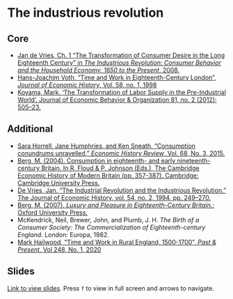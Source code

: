 # The industrious revolution

## Core

+ [Jan de Vries, Ch. 1 "The Transformation of Consumer Desire in the Long Eighteenth Century" in *The Industrious Revolution: Consumer Behavior and the Household Economy, 1650 to the Present*, 2008.](https://ebookcentral.proquest.com/lib/kcl/reader.action?docID=347224&ppg=15)
+ [Hans-Joachim Voth, "Time and Work in Eighteenth-Century London", *Journal of Economic History*, Vol. 58, no. 1, 1998](https://www.cambridge.org/core/product/identifier/S0022050700019872/type/journal_article)
+ [Koyama, Mark. ‘The Transformation of Labor Supply in the Pre-Industrial World’. Journal of Economic Behavior & Organization 81, no. 2 (2012): 505–23.](https://doi.org/10.1016/j.jebo.2011.07.015)

## Additional

+ [Sara Horrell, Jane Humphries, and Ken Sneath, "Consumption conundrums unravelled," *Economic History Review*, Vol. 68, No. 3, 2015.]( https://doi.org/10.1111/ehr.12084)
+ [Berg, M. (2004). Consumption in eighteenth- and early nineteenth-century Britain. In R. Floud & P. Johnson (Eds.), The Cambridge Economic History of Modern Britain (pp. 357-387). Cambridge: Cambridge University Press.](https://doi.org/10.1017/CHOL9780521820363.014){target="_blank"}
+ [De Vries, Jan. “The Industrial Revolution and the Industrious Revolution.” The Journal of Economic History, vol. 54, no. 2, 1994, pp. 249–270.](https://www.jstor.org/stable/2123912){target="_blank"}
+ [Berg, M. (2007). *Luxury and Pleasure in Eighteenth-Century Britain.*: Oxford University Press.](https://www.oxfordscholarship.com/view/10.1093/acprof:oso/9780199215287.001.0001/acprof-9780199215287){target="_blank"}
+ McKendrick, Neil, Brewer, John, and Plumb, J. H. *The Birth of a Consumer Society: The Commercialization of Eighteenth-century England.* London: Europa, 1982.
+ [Mark Hailwood, "Time and Work in Rural England, 1500-1700", *Past & Present*, Vol 248, No. 1, 2020](https://doi.org/10.1093/pastj/gtz065)

## Slides

[Link to view slides](https://gabrielfgm.github.io/beh-slides/03_consumption.html#1). Press `f` to view in full screen and arrows to navigate.